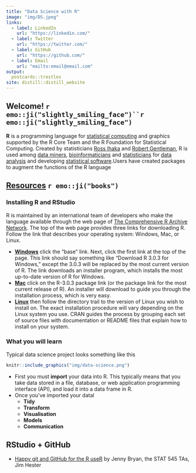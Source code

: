 ```yaml
---
title: "Data Science with R"
image: "img/DS.jpeg"
links:
  - label: LinkedIn
    url: "https://linkedin.com/"
  - label: Twitter
    url: "https://twitter.com/"
  - label: GitHub
    url: "https://github.com/"
  - label: Email
    url: "mailto:email@email.com"
output:
  postcards::trestles
site: distill::distill_website  
---
```

 

## Welcome! `r emo::ji("slightly_smiling_face")``r emo::ji("slightly_smiling_face")`

**R** is a programming language for [statistical computing](https://en.wikipedia.org/wiki/Computational_statistics) and graphics supported by the R Core Team and the R Foundation for Statistical Computing. Created by statisticians [Ross Ihaka](https://en.wikipedia.org/wiki/Ross_Ihaka) and [Robert Gentleman](https://en.wikipedia.org/wiki/Robert_Gentleman_(statistician)), R is used among [data miners](https://en.wikipedia.org/wiki/Data_mining), [bioinformaticians](https://en.wikipedia.org/wiki/Bioinformatics) and [statisticians](https://en.wikipedia.org/wiki/Statistician) for [data analysis](https://en.wikipedia.org/wiki/Data_analysis) and developing [statistical software](https://en.wikipedia.org/wiki/List_of_statistical_software).Users have created packages to augment the functions of the R language


## [Resources](https://r4ds.had.co.nz/index.html) `r emo::ji("books")`

### Installing R and RStudio
 
R is maintained by an international team of developers who make the language available through the web page of [The Comprehensive R Archive Network](https://cran.r-project.org/). The top of the web page provides three links for downloading R. Follow the link that describes your operating system: Windows, Mac, or Linux.

- [**Windows**](https://cran.r-project.org/) click the “base” link. Next, click the first link at the top of the page. This link should say something like “Download R 3.0.3 for Windows,” except the 3.0.3 will be replaced by the most current version of R. The link downloads an installer program, which installs the most up-to-date version of R for Windows.
- [**Mac**](https://cran.r-project.org/) click on the R-3.0.3 package link (or the package link for the most current release of R). An installer will download to guide you through the installation process, which is very easy. 
- [**Linux**](https://cran.r-project.org/) then follow the directory trail to the version of Linux you wish to install on. The exact installation procedure will vary depending on the Linux system you use. CRAN guides the process by grouping each set of source files with documentation or README files that explain how to install on your system.


### What you will learn

Typical data science project looks something like this

```r
knitr::include_graphics("img/data-science.png")
```

- First you must **import** your data into R. This typically means that you take data stored in a file, database, or web application programming interface (API), and load it into a data frame in R. 
- Once you’ve imported your datal
  - **Tidy**
  - **Transform**
  - **Visualisation**
  - **Models** 
  - **Communication**

## RStudio + GitHub
- [Happy git and GitHub for the R useR](https://happygitwithr.com/) by Jenny Bryan, the STAT 545 TAs, Jim Hester

